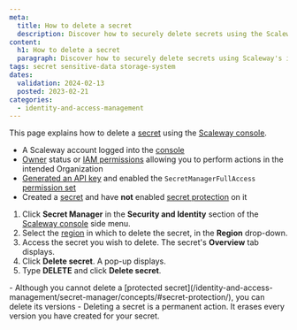 ```yaml
---
meta:
  title: How to delete a secret
  description: Discover how to securely delete secrets using the Scaleway console. Follow these steps to manage your sensitive data effectively.
content:
  h1: How to delete a secret
  paragraph: Discover how to securely delete secrets using Scaleway's intuitive console. Follow these steps to manage your sensitive data effectively.
tags: secret sensitive-data storage-system
dates:
  validation: 2024-02-13
  posted: 2023-02-21
categories:
  - identity-and-access-management
---
```


This page explains how to delete a [secret](/identity-and-access-management/secret-manager/concepts/#secret/) using the [Scaleway console](https://console.scaleway.com/).

<Macro id="requirements" />

- A Scaleway account logged into the [console](https://console.scaleway.com/)
- [Owner](/identity-and-access-management/iam/concepts/#owner/) status or [IAM permissions](/identity-and-access-management/iam/concepts/#permission/) allowing you to perform actions in the intended Organization
- [Generated an API key](/identity-and-access-management/iam/how-to/create-api-keys/) and enabled the `SecretManagerFullAccess` [permission set](/identity-and-access-management/iam/reference-content/permission-sets/)
- Created a [secret](/identity-and-access-management/secret-manager/how-to/create-secret/) and have **not** enabled [secret protection](/identity-and-access-management/secret-manager/concepts/#secret-protection/) on it

1. Click **Secret Manager** in the **Security and Identity** section of the [Scaleway console](https://console.scaleway.com/) side menu.
2. Select the [region](/identity-and-access-management/secret-manager/concepts/#region/) in which to delete the secret, in the **Region** drop-down.
3. Access the secret you wish to delete. The secret's **Overview** tab displays.
4. Click **Delete secret**. A pop-up displays.
5. Type **DELETE** and click **Delete secret**.

<Message type="important">
  - Although you cannot delete a [protected secret](/identity-and-access-management/secret-manager/concepts/#secret-protection/), you can delete its versions
  - Deleting a secret is a permanent action. It erases every version you have created for your secret.
</Message>


